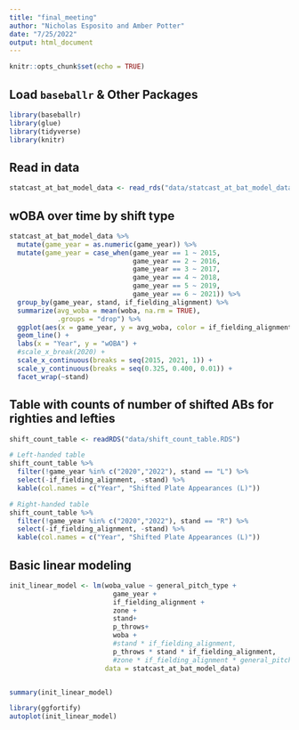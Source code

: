 ```yaml
---
title: "final_meeting"
author: "Nicholas Esposito and Amber Potter"
date: "7/25/2022"
output: html_document
---
```


```r
knitr::opts_chunk$set(echo = TRUE)
```

## Load `baseballr` & Other Packages

```r
library(baseballr)
library(glue)
library(tidyverse)
library(knitr)
```

## Read in data

```r
statcast_at_bat_model_data <- read_rds("data/statcast_at_bat_model_data.rds")
```

## wOBA over time by shift type

```r
statcast_at_bat_model_data %>%
  mutate(game_year = as.numeric(game_year)) %>%
  mutate(game_year = case_when(game_year == 1 ~ 2015,
                               game_year == 2 ~ 2016,
                               game_year == 3 ~ 2017,
                               game_year == 4 ~ 2018,
                               game_year == 5 ~ 2019,
                               game_year == 6 ~ 2021)) %>%
  group_by(game_year, stand, if_fielding_alignment) %>%
  summarize(avg_woba = mean(woba, na.rm = TRUE),
            .groups = "drop") %>%
  ggplot(aes(x = game_year, y = avg_woba, color = if_fielding_alignment)) +
  geom_line() +
  labs(x = "Year", y = "wOBA") +
  #scale_x_break(2020) +
  scale_x_continuous(breaks = seq(2015, 2021, 1)) +
  scale_y_continuous(breaks = seq(0.325, 0.400, 0.01)) +
  facet_wrap(~stand)
```
## Table with counts of number of shifted ABs for righties and lefties

```r
shift_count_table <- readRDS("data/shift_count_table.RDS")

# Left-handed table
shift_count_table %>%
  filter(!game_year %in% c("2020","2022"), stand == "L") %>%
  select(-if_fielding_alignment, -stand) %>%
  kable(col.names = c("Year", "Shifted Plate Appearances (L)"))

# Right-handed table
shift_count_table %>%
  filter(!game_year %in% c("2020","2022"), stand == "R") %>%
  select(-if_fielding_alignment, -stand) %>%
  kable(col.names = c("Year", "Shifted Plate Appearances (L)"))
```


## Basic linear modeling

```r
init_linear_model <- lm(woba_value ~ general_pitch_type + 
                          game_year + 
                          if_fielding_alignment + 
                          zone + 
                          stand+ 
                          p_throws+ 
                          woba + 
                          #stand * if_fielding_alignment,
                          p_throws * stand * if_fielding_alignment, 
                          #zone * if_fielding_alignment * general_pitch_type, 
                        data = statcast_at_bat_model_data)


summary(init_linear_model)
```

```r
library(ggfortify)
autoplot(init_linear_model)
```

